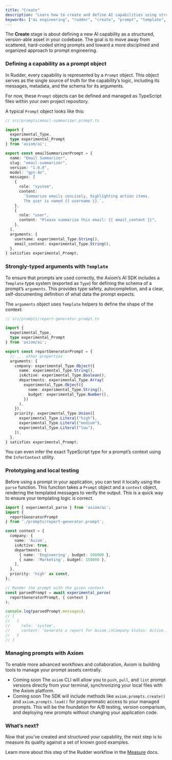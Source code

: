 ```yaml
---
title: "Create"
description: "Learn how to create and define AI capabilities using structured prompts and typed arguments with Axiom."
keywords: ["ai engineering", "rudder", "create", "prompt", "template", "schema"]
---
```



The **Create** stage is about defining a new AI <Tooltip tip={definitions.Capability}>capability</Tooltip> as a structured, version-able asset in your codebase. The goal is to move away from scattered, hard-coded string prompts and toward a more disciplined and organized approach to prompt engineering.

### Defining a capability as a prompt object

In Rudder, every capability is represented by a `Prompt` object. This object serves as the single source of truth for the capability’s logic, including its messages, metadata, and the schema for its arguments.

For now, these `Prompt` objects can be defined and managed as TypeScript files within your own project repository.

A typical `Prompt` object looks like this:

```typescript
// src/prompts/email-summarizer.prompt.ts

import { 
  experimental_Type,
  type experimental_Prompt 
} from 'axiom/ai';

export const emailSummarizerPrompt = {
  name: "Email Summarizer",
  slug: "email-summarizer",
  version: "1.0.0",
  model: "gpt-4o",
  messages: [
    {
      role: "system",
      content:
        `Summarize emails concisely, highlighting action items. 
        The user is named {{ username }}.`,
    },
    {
      role: "user",
      content: "Please summarize this email: {{ email_content }}",
    },
  ],
  arguments: {
    username: experimental_Type.String(),
    email_content: experimental_Type.String(),
  },
} satisfies experimental_Prompt;

```

### Strongly-typed arguments with `Template`

To ensure that prompts are used correctly, the Axiom’s AI SDK includes a `Template` type system (exported as `Type`) for defining the schema of a prompt’s `arguments`. This provides type safety, autocompletion, and a clear, self-documenting definition of what data the prompt expects.

The `arguments` object uses `Template` helpers to define the shape of the context:

```typescript
// src/prompts/report-generator.prompt.ts

import { 
  experimental_Type,
  type experimental_Prompt
} from 'axiom/ai';

export const reportGeneratorPrompt = {
  // ... other properties
  arguments: {
    company: experimental_Type.Object({
      name: experimental_Type.String(),
      isActive: experimental_Type.Boolean(),
      departments: experimental_Type.Array(
        experimental_Type.Object({
          name: experimental_Type.String(),
          budget: experimental_Type.Number(),
        })
      ),
    }),
    priority: experimental_Type.Union([
      experimental_Type.Literal("high"),
      experimental_Type.Literal("medium"),
      experimental_Type.Literal("low"),
    ]),
  },
} satisfies experimental_Prompt;
```

You can even infer the exact TypeScript type for a prompt’s context using the `InferContext` utility.

### Prototyping and local testing

Before using a prompt in your application, you can test it locally using the `parse` function. This function takes a `Prompt` object and a `context` object, rendering the templated messages to verify the output. This is a quick way to ensure your templating logic is correct.

```typescript
import { experimental_parse } from 'axiom/ai';
import { 
  reportGeneratorPrompt
} from './prompts/report-generator.prompt';

const context = {
  company: {
    name: 'Axiom',
    isActive: true,
    departments: [
      { name: 'Engineering', budget: 500000 },
      { name: 'Marketing', budget: 150000 },
    ],
  },
  priority: 'high' as const,
};

// Render the prompt with the given context
const parsedPrompt = await experimental_parse(
  reportGeneratorPrompt, { context }
);

console.log(parsedPrompt.messages);
// [
//   {
//     role: 'system',
//     content: 'Generate a report for Axiom.\nCompany Status: Active...'
//   }
// ]
```

### Managing prompts with Axiom

To enable more advanced workflows and collaboration, Axiom is building tools to manage your prompt assets centrally.

* <Badge>Coming soon</Badge> The `axiom` CLI will allow you to `push`, `pull`, and `list` prompt versions directly from your terminal, synchronizing your local files with the Axiom platform.
* <Badge>Coming soon</Badge> The SDK will include methods like `axiom.prompts.create()` and `axiom.prompts.load()` for programmatic access to your managed prompts. This will be the foundation for A/B testing, version comparison, and deploying new prompts without changing your application code.

### What’s next?

Now that you’ve created and structured your capability, the next step is to measure its quality against a set of known good examples.

Learn more about this step of the Rudder workflow in the [Measure](/ai-engineering/measure) docs.